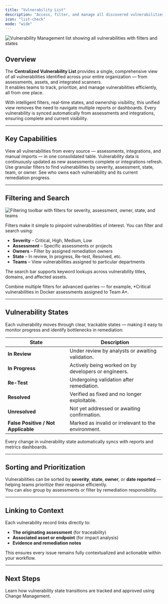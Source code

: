 ```yaml
---
title: "Vulnerability List"
description: "Access, filter, and manage all discovered vulnerabilities from one unified view across assessments, assets, and teams."
icon: "list-check"
mode: "wide"
---
```


<Frame caption="Unified view of all vulnerabilities across assessments and assets">
  <img src="/images/vm/vulnerabilities1.png" alt="Vulnerability Management list showing all vulnerabilities with filters and states" />
</Frame>

## Overview

The **Centralized Vulnerability List** provides a single, comprehensive view of all vulnerabilities identified across your entire organization — from assessments, assets, and integrated scanners.  
It enables teams to track, prioritize, and manage vulnerabilities efficiently, all from one place.

With intelligent filters, real-time states, and ownership visibility, this unified view removes the need to navigate multiple reports or dashboards. Every vulnerability is synced automatically from assessments and integrations, ensuring complete and current visibility.

---

## Key Capabilities

<Columns cols={2}>
  <Card title="Unified View" icon="layers">
    View all vulnerabilities from every source — assessments, integrations, and manual imports — in one consolidated table.
  </Card>
  <Card title="Real-Time Sync" icon="refresh-ccw">
    Vulnerability data is continuously updated as new assessments complete or integrations refresh.
  </Card>
  <Card title="Advanced Filtering" icon="filter">
    Use granular filters to find vulnerabilities by severity, assessment, state, team, or owner.
  </Card>
  <Card title="Ownership & Assignment" icon="user-check">
    See who owns each vulnerability and its current remediation progress.
  </Card>
</Columns>

---

## Filtering and Search

<Frame caption="Advanced filtering options for vulnerabilities">
  <img src="/images/vm/vulnerabilities2.png" alt="Filtering toolbar with filters for severity, assessment, owner, state, and teams" />
</Frame>

Filters make it simple to pinpoint vulnerabilities of interest. You can filter and search using:

- **Severity** – Critical, High, Medium, Low  
- **Assessment** – Specific assessments or projects  
- **Owners** – Filter by assigned remediation owners  
- **State** – In review, In progress, Re-test, Resolved, etc.  
- **Teams** – View vulnerabilities assigned to particular departments  

The search bar supports keyword lookups across vulnerability titles, domains, and affected assets.

<Callout icon="search" color="blue">
Combine multiple filters for advanced queries — for example, *Critical vulnerabilities in Docker assessments assigned to Team A*.
</Callout>

---

## Vulnerability States

Each vulnerability moves through clear, trackable states — making it easy to monitor progress and identify bottlenecks in remediation:

| State | Description |
|--------|--------------|
| **In Review** | Under review by analysts or awaiting validation. |
| **In Progress** | Actively being worked on by developers or engineers. |
| **Re-Test** | Undergoing validation after remediation. |
| **Resolved** | Verified as fixed and no longer exploitable. |
| **Unresolved** | Not yet addressed or awaiting confirmation. |
| **False Positive / Not Applicable** | Marked as invalid or irrelevant to the environment. |

<Banner>
Every change in vulnerability state automatically syncs with reports and metrics dashboards.
</Banner>

---

## Sorting and Prioritization

Vulnerabilities can be sorted by **severity**, **state**, **owner**, or **date reported** — helping teams prioritize their response efficiently.  
You can also group by assessments or filter by remediation responsibility.

---

## Linking to Context

Each vulnerability record links directly to:
- **The originating assessment** (for traceability)  
- **Associated asset or endpoint** (for impact analysis)  
- **Evidence and remediation notes**  

This ensures every issue remains fully contextualized and actionable within your workflow.

---

## Next Steps

<Card title="Explore Change Management" icon="arrow-right" href="/images/vm/change-management">
  Learn how vulnerability state transitions are tracked and approved using Change Management.
</Card>
